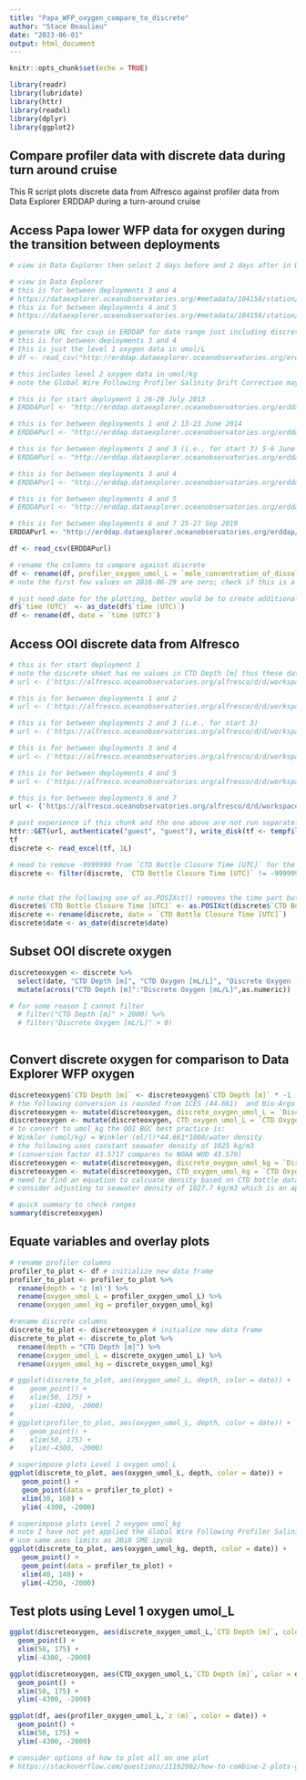 ```yaml
---
title: "Papa_WFP_oxygen_compare_to_discrete"
author: "Stace Beaulieu"
date: "2023-06-01"
output: html_document
---
```


```r
knitr::opts_chunk$set(echo = TRUE)

library(readr)
library(lubridate)
library(httr)
library(readxl)
library(dplyr)
library(ggplot2)

```

## Compare profiler data with discrete data during turn around cruise

This R script plots discrete data from Alfresco against profiler data from Data Explorer ERDDAP during a turn-around cruise 


## Access Papa lower WFP data for oxygen during the transition between deployments

```r
# view in Data Explorer then select 2 days before and 2 days after in DE ERDDAP csvp 

# view in Data Explorer
# this is for between deployments 3 and 4
# https://dataexplorer.oceanobservatories.org/#metadata/104156/station/35/sensor/data?start=2016-06-22T00:00:00Z&end=2016-07-10T00:00:00Z&leg_clim_max=false&leg_clim_min=false
# this is for between deployments 4 and 5
# https://dataexplorer.oceanobservatories.org/#metadata/104156/station/35/sensor/data?start=2017-07-09T07:07:42Z&end=2017-07-27T02:59:49Z&leg_clim_max=false&leg_clim_min=false

# generate URL for csvp in ERDDAP for date range just including discrete data at HYPM
# this is for between deployments 3 and 4
# this is just the level 1 oxygen data in umol/L
# df <- read_csv("http://erddap.dataexplorer.oceanobservatories.org/erddap/tabledap/ooi-gp02hypm-wfp03-03-dostal000.csvp?time%2Cz%2Cmole_concentration_of_dissolved_molecular_oxygen_in_sea_water_profiler_depth_enabled&time%3E=2016-06-29T00%3A00%3A00Z&time%3C=2016-07-05T00%3A00%3A00Z&z%3E=-4067&z%3C=-2093") 

# this includes level 2 oxygen data in umol/kg
# note the Global Wire Following Profiler Salinity Drift Correction may be applicable to the Level 2 oxygen data (see OOI Discourse)

# this is for start deployment 1 26-28 July 2013
# ERDDAPurl <- "http://erddap.dataexplorer.oceanobservatories.org/erddap/tabledap/ooi-gp02hypm-wfp03-03-dostal000.csvp?time%2Cz%2Cmole_concentration_of_dissolved_molecular_oxygen_in_sea_water_profiler_depth_enabled%2Cmoles_of_oxygen_per_unit_mass_in_sea_water_profiler_depth_enabled%2Csea_water_practical_salinity_profiler_depth_enabled%2Csea_water_pressure_profiler_depth_enabled%2Csea_water_temperature_profiler_depth_enabled&time%3E=2013-07-26T00%3A00%3A00Z&time%3C=2013-07-29T00%3A00%3A00Z&z%3E=-4067&z%3C=-2093"

# this is for between deployments 1 and 2 13-23 June 2014 
# ERDDAPurl <- "http://erddap.dataexplorer.oceanobservatories.org/erddap/tabledap/ooi-gp02hypm-wfp03-03-dostal000.csvp?time%2Cz%2Cmole_concentration_of_dissolved_molecular_oxygen_in_sea_water_profiler_depth_enabled%2Cmoles_of_oxygen_per_unit_mass_in_sea_water_profiler_depth_enabled%2Csea_water_practical_salinity_profiler_depth_enabled%2Csea_water_pressure_profiler_depth_enabled%2Csea_water_temperature_profiler_depth_enabled&time%3E=2014-06-13T00%3A00%3A00Z&time%3C=2014-06-23T00%3A00%3A00Z&z%3E=-4067&z%3C=-2093"

# this is for between deployments 2 and 3 (i.e., for start 3) 5-6 June 2015
# ERDDAPurl <- "http://erddap.dataexplorer.oceanobservatories.org/erddap/tabledap/ooi-gp02hypm-wfp03-03-dostal000.csvp?time%2Cz%2Cmole_concentration_of_dissolved_molecular_oxygen_in_sea_water_profiler_depth_enabled%2Cmoles_of_oxygen_per_unit_mass_in_sea_water_profiler_depth_enabled%2Csea_water_practical_salinity_profiler_depth_enabled%2Csea_water_pressure_profiler_depth_enabled%2Csea_water_temperature_profiler_depth_enabled&time%3E=2015-06-04T00%3A00%3A00Z&time%3C=2015-06-07T00%3A00%3A00Z&z%3E=-4067&z%3C=-2093"

# this is for between deployments 3 and 4
# ERDDAPurl <- "http://erddap.dataexplorer.oceanobservatories.org/erddap/tabledap/ooi-gp02hypm-wfp03-03-dostal000.csvp?time%2Cz%2Cmole_concentration_of_dissolved_molecular_oxygen_in_sea_water_profiler_depth_enabled%2Cmoles_of_oxygen_per_unit_mass_in_sea_water_profiler_depth_enabled%2Csea_water_practical_salinity_profiler_depth_enabled%2Csea_water_pressure_profiler_depth_enabled%2Csea_water_temperature_profiler_depth_enabled&time%3E=2016-06-29T00%3A00%3A00Z&time%3C=2016-07-05T00%3A00%3A00Z"

# this is for between deployments 4 and 5 
# ERDDAPurl <- "http://erddap.dataexplorer.oceanobservatories.org/erddap/tabledap/ooi-gp02hypm-wfp03-03-dostal000.csvp?time%2Cz%2Cmole_concentration_of_dissolved_molecular_oxygen_in_sea_water_profiler_depth_enabled%2Cmoles_of_oxygen_per_unit_mass_in_sea_water_profiler_depth_enabled%2Csea_water_practical_salinity_profiler_depth_enabled%2Csea_water_pressure_profiler_depth_enabled%2Csea_water_temperature_profiler_depth_enabled&time%3E=2017-07-14T00%3A00%3A00Z&time%3C=2017-07-18T00%3A00%3A00Z&z%3E=-4067&z%3C=-2093"

# this is for between deployments 6 and 7 25-27 Sep 2019 
ERDDAPurl <- "http://erddap.dataexplorer.oceanobservatories.org/erddap/tabledap/ooi-gp02hypm-wfp03-03-dostal000.csvp?time%2Cz%2Cmole_concentration_of_dissolved_molecular_oxygen_in_sea_water_profiler_depth_enabled%2Cmoles_of_oxygen_per_unit_mass_in_sea_water_profiler_depth_enabled%2Csea_water_practical_salinity_profiler_depth_enabled%2Csea_water_pressure_profiler_depth_enabled%2Csea_water_temperature_profiler_depth_enabled&time%3E=2019-09-24T00%3A00%3A00Z&time%3C=2019-09-29T00%3A00%3A00Z"

df <- read_csv(ERDDAPurl)

# rename the columns to compare against discrete
df <- rename(df, profiler_oxygen_umol_L = `mole_concentration_of_dissolved_molecular_oxygen_in_sea_water_profiler_depth_enabled (micromol.L-1)`, profiler_oxygen_umol_kg = `moles_of_oxygen_per_unit_mass_in_sea_water_profiler_depth_enabled (micromol.kg-1)`)
# note the first few values on 2016-06-29 are zero; check if this is a fill value

# just need date for the plotting, better would be to create additional new column date
df$`time (UTC)` <- as_date(df$`time (UTC)`)
df <- rename(df, date = `time (UTC)`)

```


## Access OOI discrete data from Alfresco

```r

# this is for start deployment 1
# note the discrete sheet has no values in CTD Depth [m] thus these data need special treatment in order to plot as below
# url <- ('https://alfresco.oceanobservatories.org/alfresco/d/d/workspace/SpacesStore/aa1ad07d-ff3b-4aa1-bde2-e54f8504b333/Station_Papa-01_MV1309_Discrete_Summary.xlsx')

# this is for between deployments 1 and 2
# url <- ('https://alfresco.oceanobservatories.org/alfresco/d/d/workspace/SpacesStore/abc5c5b0-51f8-4758-afeb-0d11746f4b2c/Station_Papa-02_MV1404_Discrete_Summary.xlsx')

# this is for between deployments 2 and 3 (i.e., for start 3)
# url <- ('https://alfresco.oceanobservatories.org/alfresco/d/d/workspace/SpacesStore/5c61d4bf-73e0-4a79-8d47-2a1ecafe4769/Station_Papa-03_TN323_Discrete_Summary.xlsx')

# this is for between deployments 3 and 4
# url <- ('https://alfresco.oceanobservatories.org/alfresco/d/d/workspace/SpacesStore/adf882e4-16cb-4d89-b89f-c96fcbc05e93/Station_Papa-04_RB1605_Discrete_Summary.xlsx')

# this is for between deployments 4 and 5
# url <- ('https://alfresco.oceanobservatories.org/alfresco/d/d/workspace/SpacesStore/e62d564f-c629-4f32-af03-6508b616452c/Station_Papa-05_SR1710_Discrete_Summary.xlsx')

# this is for between deployments 6 and 7
url <- ('https://alfresco.oceanobservatories.org/alfresco/d/d/workspace/SpacesStore/31a9d169-abfe-4206-8e2c-781884ce1fa8/Station_Papa-07_SKQ201920S_Discrete_Summary.xlsx')

```

```r
# past experience if this chunk and the one above are not run separately, get Error
httr::GET(url, authenticate("guest", "guest"), write_disk(tf <- tempfile(fileext = ".xlsx")))
tf
discrete <- read_excel(tf, 1L) 

# need to remove -9999999 from `CTD Bottle Closure Time [UTC]` for the following workflow
discrete <- filter(discrete, `CTD Bottle Closure Time [UTC]` != -9999999)


# note that the following use of as.POSIXct() removes the time part but that all I need to retain is date
discrete$`CTD Bottle Closure Time [UTC]` <- as.POSIXct(discrete$`CTD Bottle Closure Time [UTC]`, tz="UTC")
discrete <- rename(discrete, date = `CTD Bottle Closure Time [UTC]`)
discrete$date <- as_date(discrete$date)

```

## Subset OOI discrete oxygen

```r
discreteoxygen <- discrete %>%
  select(date, "CTD Depth [m]", "CTD Oxygen [mL/L]", "Discrete Oxygen [mL/L]") %>%
  mutate(across("CTD Depth [m]":"Discrete Oxygen [mL/L]",as.numeric))

# for some reason I cannot filter
  # filter("CTD Depth [m]" > 2000) %>%
  # filter("Discrete Oxygen [mL/L]" > 0)
         
```

## Convert discrete oxygen for comparison to Data Explorer WFP oxygen

```r
discreteoxygen$`CTD Depth [m]` <- discreteoxygen$`CTD Depth [m]` * -1
# the following conversion is rounded from ICES (44.661)  and Bio-Argo (44.6596)
discreteoxygen <- mutate(discreteoxygen, discrete_oxygen_umol_L = `Discrete Oxygen [mL/L]` * 44.66)
discreteoxygen <- mutate(discreteoxygen, CTD_oxygen_umol_L = `CTD Oxygen [mL/L]` * 44.66)
# to convert to umol_kg the OOI BGC best practice is:
# Winkler (umol/kg) = Winkler (ml/l)*44.661*1000/water density
# the following uses constant seawater density of 1025 kg/m3
# (conversion factor 43.5717 compares to NOAA WOD 43.570)
discreteoxygen <- mutate(discreteoxygen, discrete_oxygen_umol_kg = `Discrete Oxygen [mL/L]` * 44.661*1000/1025)
discreteoxygen <- mutate(discreteoxygen, CTD_oxygen_umol_kg = `CTD Oxygen [mL/L]` * 44.661*1000/1025)
# need to find an equation to calcuate density based on CTD bottle data temperature, salinity, pressure for bottles plotted here for discrete Winkler oxygen
# consider adjusting to seawater density of 1027.7 kg/m3 which is an approximate average density using an online calculator

# quick summary to check ranges
summary(discreteoxygen)

```

## Equate variables and overlay plots

```r
# rename profiler columns
profiler_to_plot <- df # initialize new data frame
profiler_to_plot <- profiler_to_plot %>%
  rename(depth = 'z (m)') %>%
  rename(oxygen_umol_L = profiler_oxygen_umol_L) %>%
  rename(oxygen_umol_kg = profiler_oxygen_umol_kg)

#rename discrete columns
discrete_to_plot <- discreteoxygen # initialize new data frame
discrete_to_plot <- discrete_to_plot %>%
  rename(depth = "CTD Depth [m]") %>%
  rename(oxygen_umol_L = discrete_oxygen_umol_L) %>%
  rename(oxygen_umol_kg = discrete_oxygen_umol_kg)

# ggplot(discrete_to_plot, aes(oxygen_umol_L, depth, color = date)) +
#    geom_point() +
#    xlim(50, 175) +
#    ylim(-4300, -2000)
# 
# ggplot(profiler_to_plot, aes(oxygen_umol_L, depth, color = date)) +
#    geom_point() +
#    xlim(50, 175) +
#    ylim(-4300, -2000)

# superimpose plots Level 1 oxygen umol_L
ggplot(discrete_to_plot, aes(oxygen_umol_L, depth, color = date)) +
   geom_point() +
   geom_point(data = profiler_to_plot) +
   xlim(30, 160) +
   ylim(-4300, -2000)

# superimpose plots Level 2 oxygen umol_kg
# note I have not yet applied the Global Wire Following Profiler Salinity Drift Correction (see OOI Discourse)
# use same axes limits as 2018 SME ipynb
ggplot(discrete_to_plot, aes(oxygen_umol_kg, depth, color = date)) +
   geom_point() +
   geom_point(data = profiler_to_plot) +
   xlim(40, 140) +
   ylim(-4250, -2000)

```

## Test plots using Level 1 oxygen umol_L

```r

ggplot(discreteoxygen, aes(discrete_oxygen_umol_L,`CTD Depth [m]`, color = date)) +
  geom_point() +
  xlim(50, 175) +
  ylim(-4300, -2000)

ggplot(discreteoxygen, aes(CTD_oxygen_umol_L,`CTD Depth [m]`, color = date)) +
  geom_point() +
  xlim(50, 175) +
  ylim(-4300, -2000)

ggplot(df, aes(profiler_oxygen_umol_L,`z (m)`, color = date)) +
  geom_point() +
  xlim(50, 175) +
  ylim(-4300, -2000)

# consider options of how to plot all on one plot
# https://stackoverflow.com/questions/21192002/how-to-combine-2-plots-ggplot-into-one-plot

```

